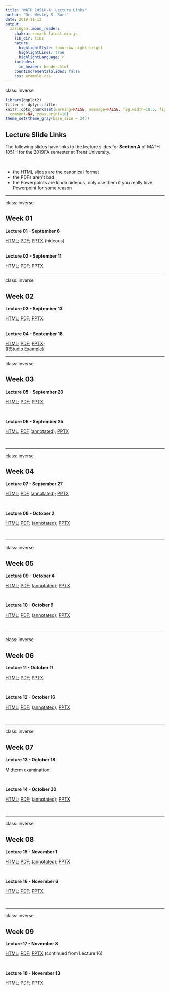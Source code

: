 ```yaml
---
title: "MATH 1051H-A: Lecture Links"
author: 'Dr. Wesley S. Burr'
date: 2019-11-12
output:
  xaringan::moon_reader:
    chakra: remark-latest.min.js
    lib_dir: libs
    nature:
      highlightStyle: tomorrow-night-bright
      highlightLines: true
      highlightLanguage: r
    includes:
      in_header: header.html
    countIncrementalSlides: false
    css: example.css
---
```


class: inverse

```r
library(ggplot2)
filter <- dplyr::filter
knitr::opts_chunk$set(warning=FALSE, message=FALSE, fig.width=10.5, fig.height=4, 
  comment=NA, rows.print=16)
theme_set(theme_gray(base_size = 24))
```

## Lecture Slide Links

The following slides have links to the lecture slides for **Section A** of MATH 1051H for
the 2019FA semester at Trent University. 

<br />

* the HTML slides are the canonical format
* the PDFs aren't bad
* the Powerpoints are kinda hideous, only use them if you really love Powerpoint
for some reason

---

class: inverse


## Week 01

**Lecture 01 - September 6**   

<a href="./Lecture01/Lecture01.html">HTML</a>; 
<a href="./Lecture01/Lecture01.pdf">PDF</a>;
<a href="./Lecture01/Lecture01.pptx">PPTX</a> (hideous)

<br />
**Lecture 02 - September 11**   

<a href="./Lecture02/Lecture02.html">HTML</a>; 
<a href="./Lecture02/Lecture02.pdf">PDF</a>;
<a href="./Lecture02/Lecture02.pptx">PPTX</a>


---

class: inverse

## Week 02

**Lecture 03 - September 13**

<a href="./Lecture03/Lecture03.html">HTML</a>; 
<a href="./Lecture03/Lecture03.pdf">PDF</a>;
<a href="./Lecture03/Lecture03.pptx">PPTX</a>

<br />
**Lecture 04 - September 18**

<a href="./Lecture04/Lecture04.html">HTML</a>; 
<a href="./Lecture04/Lecture04.pdf">PDF</a>;
<a href="./Lecture04/Lecture04.pptx">PPTX</a>; <br/>
<a href="https://rstudio.cloud/spaces/26689/project/532300">(RStudio Example)</a>

---

class: inverse

## Week 03

**Lecture 05 - September 20**

<a href="./Lecture05/Lecture05.html">HTML</a>; 
<a href="./Lecture05/Lecture05.pdf">PDF</a>;
<a href="./Lecture05/Lecture05.pptx">PPTX</a>

<br />

**Lecture 06 - September 25**

<a href="./Lecture06/Lecture06.html">HTML</a>; 
<a href="./Lecture06/Lecture06.pdf">PDF</a> 
(<a href="./Lecture06/Lecture06-annotated.pdf">annotated</a>);
<a href="./Lecture06/Lecture06.pptx">PPTX</a>

<br />

---

class: inverse

## Week 04

**Lecture 07 - September 27**

<a href="./Lecture07/Lecture07.html">HTML</a>; 
<a href="./Lecture07/Lecture07.pdf">PDF</a>
(<a href="./Lecture07/Lecture07-annotated.pdf">annotated</a>);
<a href="./Lecture07/Lecture07.pptx">PPTX</a>

<br />

**Lecture 08 - October 2**

<a href="./Lecture08/Lecture08.html">HTML</a>; 
<a href="./Lecture08/Lecture08.pdf">PDF</a>;
(<a href="./Lecture08/Lecture08-annotated.pdf">annotated</a>);
<a href="./Lecture08/Lecture08.pptx">PPTX</a>

<br />

---

class: inverse

## Week 05

**Lecture 09 - October 4**

<a href="./Lecture09/Lecture09.html">HTML</a>; 
<a href="./Lecture09/Lecture09.pdf">PDF</a>;
(<a href="./Lecture09/Lecture09-annotated.pdf">annotated</a>);
<a href="./Lecture09/Lecture09.pptx">PPTX</a>

<br />

**Lecture 10 - October 9**

<a href="./Lecture10/Lecture10.html">HTML</a>; 
<a href="./Lecture10/Lecture10.pdf">PDF</a>;
(<a href="./Lecture10/Lecture10-annotated.pdf">annotated</a>);
<a href="./Lecture10/Lecture10.pptx">PPTX</a>

<br />

---

class: inverse

## Week 06

**Lecture 11 - October 11**

<a href="./Lecture11/Lecture11.html">HTML</a>; 
<a href="./Lecture11/Lecture11.pdf">PDF</a>;
<a href="./Lecture11/Lecture11.pptx">PPTX</a>

<br />

**Lecture 12 - October 16**

<a href="./Lecture12/Lecture12.html">HTML</a>; 
<a href="./Lecture12/Lecture12.pdf">PDF</a>;
(<a href="./Lecture12/Lecture12-annotated.pdf">annotated</a>);
<a href="./Lecture12/Lecture12.pptx">PPTX</a>

<br />

---

class: inverse

## Week 07

**Lecture 13 - October 18**

Midterm examination.

<br />

**Lecture 14 - October 30**

<a href="./Lecture14/Lecture14.html">HTML</a>; 
<a href="./Lecture14/Lecture14.pdf">PDF</a>;
(<a href="./Lecture14/Lecture14-annotated.pdf">annotated</a>);
<a href="./Lecture14/Lecture14.pptx">PPTX</a>

<br />

---

class: inverse

## Week 08

**Lecture 15 - November 1**

<a href="./Lecture15/Lecture15.html">HTML</a>; 
<a href="./Lecture15/Lecture15.pdf">PDF</a>;
(<a href="./Lecture15/Lecture15-annotated.pdf">annotated</a>);
<a href="./Lecture15/Lecture15.pptx">PPTX</a>

<br />

**Lecture 16 - November 6**

<a href="./Lecture16/Lecture16.html">HTML</a>; 
<a href="./Lecture16/Lecture16.pdf">PDF</a>;
<a href="./Lecture16/Lecture16.pptx">PPTX</a>

<br />

---

class: inverse

## Week 09

**Lecture 17 - November 8**

<a href="./Lecture17/Lecture17.html">HTML</a>; 
<a href="./Lecture17/Lecture17.pdf">PDF</a>;
<a href="./Lecture17/Lecture17.pptx">PPTX</a>
(continued from Lecture 16)

<br />

**Lecture 18 - November 13**

<a href="./Lecture18/Lecture18.html">HTML</a>; 
<a href="./Lecture18/Lecture18.pdf">PDF</a>;
<a href="./Lecture18/Lecture18.pptx">PPTX</a>

<br />


